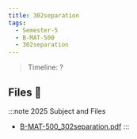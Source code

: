 ```yaml
---
title: 302separation
tags:
  - Semester-5
  - B-MAT-500
  - 302separation
---
```

> Timeline: ?


## Files 📂

:::note 2025 Subject and Files
- [B-MAT-500_302separation.pdf](https://github.com/Studio-17/Epitech-Subjects/raw/main/Semester-5/B-MAT-500/302separation/B-MAT-500_302separation.pdf)
:::

